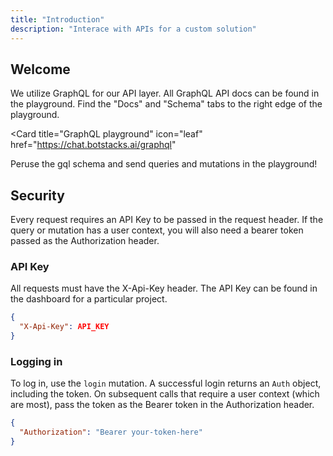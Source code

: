 ```yaml
---
title: "Introduction"
description: "Interace with APIs for a custom solution"
---
```


## Welcome

We utilize GraphQL for our API layer. All GraphQL API docs can be found in the playground. Find the
"Docs" and "Schema" tabs to the right edge of the playground.

<Card
  title="GraphQL playground"
  icon="leaf"
  href="https://chat.botstacks.ai/graphql"
>
  Peruse the gql schema and send queries and mutations in the playground!
</Card>

## Security

Every request requires an API Key to be passed in the request header. If the query or mutation has a user context,
you will also need a bearer token passed as the Authorization header.

### API Key

All requests must have the X-Api-Key header. The API Key can be found in the dashboard
for a particular project.

```json
{
  "X-Api-Key": API_KEY
}
```

### Logging in

To log in, use the `login` mutation. A successful login returns an `Auth` object, including the token.
On subsequent calls that require a user context (which are most), pass the token as the Bearer token in the Authorization
header.

```json
{
  "Authorization": "Bearer your-token-here"
}
```
